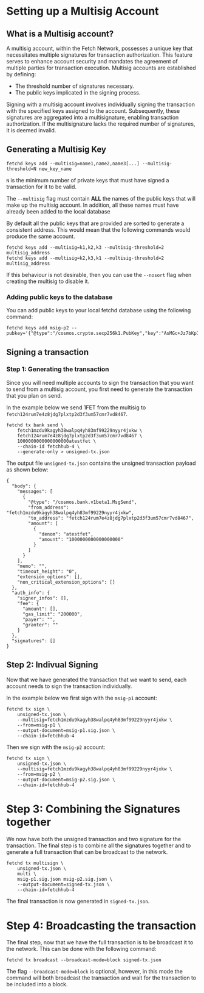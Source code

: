 # Setting up a Multisig Account

## What is a Multisig account?

A multisig account, within the Fetch Network, possesses a unique key that necessitates multiple signatures for transaction authorization. This feature serves to enhance account security and mandates the agreement of multiple parties for transaction execution. Multisig accounts are established by defining:

* The threshold number of signatures necessary.
* The public keys implicated in the signing process.

Signing with a multisig account involves individually signing the transaction with the specified keys assigned to the account. Subsequently, these signatures are aggregated into a multisignature, enabling transaction authorization. If the multisignature lacks the required number of signatures, it is deemed invalid.

## Generating a Multisig Key

```
fetchd keys add --multisig=name1,name2,name3[...] --multisig-threshold=N new_key_name

```

`N` is the minimum number of private keys that must have signed a transaction for it to be valid.

The `--multisig` flag must contain **ALL** the names of the public keys that will make up the multisig account. In addition, all these names must have already been added to the local database

By default all the public keys that are provided are sorted to generate a consistent address. This would mean that the following commands would produce the same account.

```
fetchd keys add --multisig=k1,k2,k3 --multisig-threshold=2 multisig_address
fetchd keys add --multisig=k2,k3,k1 --multisig-threshold=2 multisig_address
```

If this behaviour is not desirable, then you can use the `--nosort` flag when creating the multisig to disable it.

### Adding public keys to the database

You can add public keys to your local fetchd database using the following command:

```
fetchd keys add msig-p2 --pubkey='{"@type":"/cosmos.crypto.secp256k1.PubKey","key":"AsMGc+Jz7bKpI0Q2MUlGYzE6MT1GEOAKsDFKltB18Rs0"}'
```

## Signing a transaction

### Step 1: Generating the transaction

Since you will need multiple accounts to sign the transaction that you want to send from a multisig account, you first need to generate the transaction that you plan on send.

In the example below we send 1FET from the multisig to `fetch124rum7e4z8jdg7plxtp2d3f3um57cmr7vd8467`.

```
fetchd tx bank send \
	fetch1mzdu9kagyh38walpq4yh83mf99229nyyr4jxkw \
	fetch124rum7e4z8jdg7plxtp2d3f3um57cmr7vd8467 \
	1000000000000000000atestfet \
	--chain-id fetchhub-4 \
	--generate-only > unsigned-tx.json
```

The output file `unsigned-tx.json` contains the unsigned transaction payload as shown below:

```
{
  "body": {
    "messages": [
      {
        "@type": "/cosmos.bank.v1beta1.MsgSend",
        "from_address": "fetch1mzdu9kagyh38walpq4yh83mf99229nyyr4jxkw",
        "to_address": "fetch124rum7e4z8jdg7plxtp2d3f3um57cmr7vd8467",
        "amount": [
          {
            "denom": "atestfet",
            "amount": "1000000000000000000"
          }
        ]
      }
    ],
    "memo": "",
    "timeout_height": "0",
    "extension_options": [],
    "non_critical_extension_options": []
  },
  "auth_info": {
    "signer_infos": [],
    "fee": {
      "amount": [],
      "gas_limit": "200000",
      "payer": "",
      "granter": ""
    }
  },
  "signatures": []
}

```

## Step 2: Indivual Signing

Now that we have generated the transaction that we want to send, each account needs to sign the transaction individually.

In the example below we first sign with the `msig-p1` account:

```
fetchd tx sign \
    unsigned-tx.json \
    --multisig=fetch1mzdu9kagyh38walpq4yh83mf99229nyyr4jxkw \
    --from=msig-p1 \
    --output-document=msig-p1.sig.json \
    --chain-id=fetchhub-4
```

Then we sign with the `msig-p2` account:

```
fetchd tx sign \
    unsigned-tx.json \
    --multisig=fetch1mzdu9kagyh38walpq4yh83mf99229nyyr4jxkw \
    --from=msig-p2 \
    --output-document=msig-p2.sig.json \
    --chain-id=fetchhub-4
```

# Step 3: Combining the Signatures together

We now have both the unsigned transaction and two signature for the transaction. The final step is to combine all the signatures together and to generate a full transaction that can be broadcast to the network.

```
fetchd tx multisign \
    unsigned-tx.json \
    multi \
    msig-p1.sig.json msig-p2.sig.json \
    --output-document=signed-tx.json \
    --chain-id=fetchhub-4
```

The final transaction is now generated in `signed-tx.json`.

# Step 4: Broadcasting the transaction

The final step, now that we have the full transaction is to be broadcast it to the network. This can be done with the following command:

```
fetchd tx broadcast --broadcast-mode=block signed-tx.json
```

The flag `--broadcast-mode=block` is optional, however, in this mode the command will both broadcast the transaction and wait for the transaction to be included into a block.
